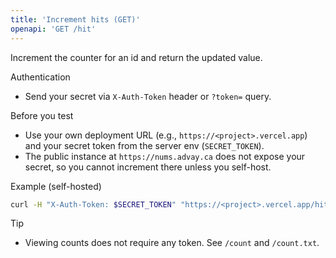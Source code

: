 ```yaml
---
title: 'Increment hits (GET)'
openapi: 'GET /hit'
---
```


Increment the counter for an id and return the updated value.

Authentication
- Send your secret via `X-Auth-Token` header or `?token=` query.

Before you test
- Use your own deployment URL (e.g., `https://<project>.vercel.app`) and your secret token from the server env (`SECRET_TOKEN`).
- The public instance at `https://nums.advay.ca` does not expose your secret, so you cannot increment there unless you self-host.

Example (self-hosted)
```bash
curl -H "X-Auth-Token: $SECRET_TOKEN" "https://<project>.vercel.app/hit?id=home"
```

Tip
- Viewing counts does not require any token. See `/count` and `/count.txt`.
